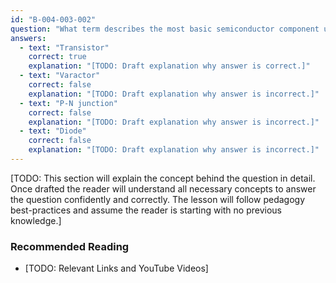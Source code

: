 ```yaml
---
id: "B-004-003-002"
question: "What term describes the most basic semiconductor component used to amplify?"
answers:
  - text: "Transistor"
    correct: true
    explanation: "[TODO: Draft explanation why answer is correct.]"
  - text: "Varactor"
    correct: false
    explanation: "[TODO: Draft explanation why answer is incorrect.]"
  - text: "P-N junction"
    correct: false
    explanation: "[TODO: Draft explanation why answer is incorrect.]"
  - text: "Diode"
    correct: false
    explanation: "[TODO: Draft explanation why answer is incorrect.]"
---
```


[TODO: This section will explain the concept behind the question in detail. Once drafted the reader will understand all necessary concepts to answer the question confidently and correctly. The lesson will follow pedagogy best-practices and assume the reader is starting with no previous knowledge.]

### Recommended Reading

- [TODO: Relevant Links and YouTube Videos]
